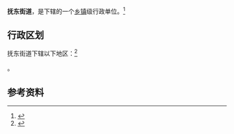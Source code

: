 {{中国乡级行政区|21/04/03/013/000}}

'''抚东街道'''，是{{PRC admin/fullname|21/04/03/013/000|3}}下辖的一个[[乡镇|乡镇]]级行政单位。<ref>{{PRC admin/ref sgc|{{PRC admin/parent|21/04/03/013/000}}}}</ref>

== 行政区划 ==

抚东街道下辖以下地区：<ref>{{PRC admin/ref sgc|21/04/03/013/000}}</ref>

{{PRC admin/children|21/04/03/013/000}}。

== 参考资料 ==

{{reflist}}

{{行政区划小作品}}
{{PRC admin/navcat|21/04/03/013/000}}
